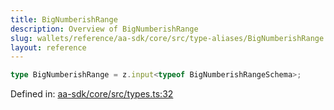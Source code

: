 ```yaml
---
title: BigNumberishRange
description: Overview of BigNumberishRange
slug: wallets/reference/aa-sdk/core/src/type-aliases/BigNumberishRange
layout: reference
---
```


```ts
type BigNumberishRange = z.input<typeof BigNumberishRangeSchema>;
```

Defined in: [aa-sdk/core/src/types.ts:32](https://github.com/alchemyplatform/aa-sdk/blob/e3c1a23e6e03f44bf2db3afddb97a91b175cba58/aa-sdk/core/src/types.ts#L32)
